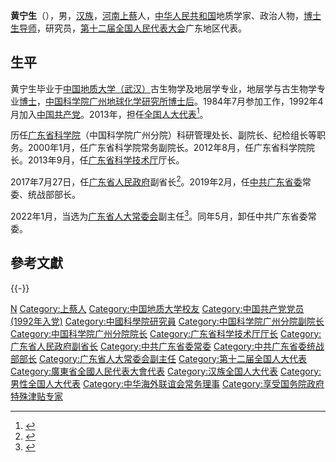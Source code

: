 '''黄宁生'''（{{bd|1962年|12月||catIdx=Huang黄}}），男，[[汉族|汉族]]，[[河南|河南]][[上蔡|上蔡]]人，[[中华人民共和国|中华人民共和国]]地质学家、政治人物，[[博士生导师|博士生导师]]，研究员，[[第十二届全国人民代表大会|第十二届全国人民代表大会]]广东地区代表。

== 生平 ==
黄宁生毕业于[[中国地质大学（武汉）|中国地质大学（武汉）]]古生物学及地层学专业，地层学与古生物学专业[[博士|博士]]，[[中国科学院广州地球化学研究所|中国科学院广州地球化学研究所]][[博士后|博士后]]。1984年7月参加工作，1992年4月加入[[中国共产党|中国共产党]]。2013年，担任[[全国人大代表|全国人大代表]]<ref>{{cite news|title=全国人大代表信息-黄宁生|url=http://210.82.31.1:8084/delegate/viewDelegate.action?dbid=121893|accessdate=2013-04-05|newspaper=全国人大网|archive-url=https://web.archive.org/web/20160305221722/http://www.npc.gov.cn/delegate/viewDelegate.action?dbid=121893|archive-date=2016-03-05|dead-url=yes}}</ref>。

历任[[广东省科学院|广东省科学院]]（中国科学院广州分院）科研管理处长、副院长、纪检组长等职务。2000年1月，任广东省科学院常务副院长。2012年8月，任广东省科学院院长。2013年9月，任[[广东省科学技术厅|广东省科学技术厅]]厅长。

2017年7月27日，任[[广东省人民政府|广东省人民政府]]副省长<ref >{{cite web |url=http://district.ce.cn/newarea/sddy/201707/27/t20170727_24515033.shtml |language= |title=黄宁生任广东省副省长 何忠友不再担任(简历) |publisher=中国经济网 |date=2017年7月27日 |accessdate= |archive-date=2021年3月3日 |archive-url=https://web.archive.org/web/20210303002408/http://district.ce.cn/newarea/sddy/201707/27/t20170727_24515033.shtml |dead-url=no }}</ref>。2019年2月，任[[中共广东省委|中共广东省委]]常委、统战部部长。

2022年1月，当选为[[广东省人大常委会|广东省人大常委会]]副主任<ref>{{Cite web|url=http://district.ce.cn/newarea/sddy/202201/22/t20220122_37279944.shtml|title=黄宁生、叶贞琴、陈如桂、张硕辅当选广东省人大常委会副主任|publisher=中国经济网|accessdate=2022-05-31}}</ref>。同年5月，卸任中共广东省委常委。

== 參考文獻 ==
{{reflist}}

{{-}}
{{start box}}
{{s-ppo|cpc}}
{{s-before|[[曾志权|曾志权]]}}
{{s-title|[[中国共产党广东省委员会|中国共产党广东省委员会]]统一战线工作部部长|2019年2月－2022年6月}}
{{s-after|[[王瑞军|王瑞军]]}}
{{s-gov|prc}}
{{s-before|[[李兴华_(官员)|李兴华]]}}
{{s-title|[[广东省科学技术厅|广东省科学技术厅]]厅长|2013年9月－2017年9月}}
{{s-after|[[王瑞军|王瑞军]]}}
{{s-aca}}
{{s-before|[[陈勇_(能源与环境工程技术专家)|陈勇]]}}
{{s-title|[[中国科学院广州分院|中国科学院广州分院]]院长|2012年5月－2014年6月}}
{{s-after|[[秦伟_(1962年)|秦伟]]}}
{{end box}}
{{广东省领导人}}
{{Navboxes 
| title  = 黄宁生在[[中华海外联谊会|中华海外联谊会]]的职务
| list1  =
{{中华海外联谊会第五届理事会}}
}}

{{Authority control}}
{{DEFAULTSORT:Huang黄}}
[[Category:黄姓|N]]
[[Category:上蔡人|Category:上蔡人]]
[[Category:中国地质大学校友|Category:中国地质大学校友]]
[[Category:中国共产党党员_(1992年入党)|Category:中国共产党党员 (1992年入党)]]
[[Category:中國科學院研究員|Category:中國科學院研究員]]
[[Category:中国科学院广州分院副院长|Category:中国科学院广州分院副院长]]
[[Category:中国科学院广州分院院长|Category:中国科学院广州分院院长]]
[[Category:广东省科学技术厅厅长|Category:广东省科学技术厅厅长]]
[[Category:广东省人民政府副省长|Category:广东省人民政府副省长]]
[[Category:中共广东省委常委|Category:中共广东省委常委]]
[[Category:中共广东省委统战部部长|Category:中共广东省委统战部部长]]
[[Category:广东省人大常委会副主任|Category:广东省人大常委会副主任]]
[[Category:第十二届全国人大代表|Category:第十二届全国人大代表]]
[[Category:廣東省全國人民代表大會代表|Category:廣東省全國人民代表大會代表]]
[[Category:汉族全国人大代表|Category:汉族全国人大代表]]
[[Category:男性全国人大代表|Category:男性全国人大代表]]
[[Category:中华海外联谊会常务理事|Category:中华海外联谊会常务理事]]
[[Category:享受国务院政府特殊津贴专家|Category:享受国务院政府特殊津贴专家]]